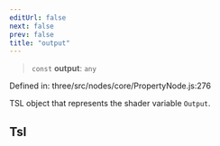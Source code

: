 ```yaml
---
editUrl: false
next: false
prev: false
title: "output"
---
```


> `const` **output**: `any`

Defined in: three/src/nodes/core/PropertyNode.js:276

TSL object that represents the shader variable `Output`.

## Tsl
